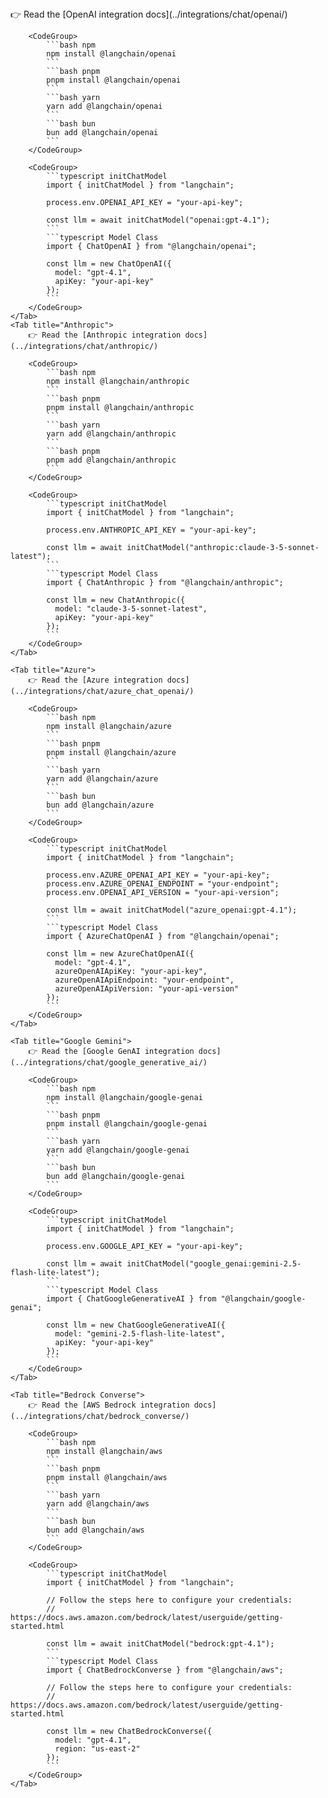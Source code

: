 <Tabs>
    <Tab title="OpenAI">
        👉 Read the [OpenAI integration docs](../integrations/chat/openai/)

        <CodeGroup>
            ```bash npm
            npm install @langchain/openai
            ```
            ```bash pnpm
            pnpm install @langchain/openai
            ```
            ```bash yarn
            yarn add @langchain/openai
            ```
            ```bash bun
            bun add @langchain/openai
            ```
        </CodeGroup>

        <CodeGroup>
            ```typescript initChatModel
            import { initChatModel } from "langchain";

            process.env.OPENAI_API_KEY = "your-api-key";

            const llm = await initChatModel("openai:gpt-4.1");
            ```
            ```typescript Model Class
            import { ChatOpenAI } from "@langchain/openai";

            const llm = new ChatOpenAI({
              model: "gpt-4.1",
              apiKey: "your-api-key"
            });
            ```
        </CodeGroup>
    </Tab>
    <Tab title="Anthropic">
        👉 Read the [Anthropic integration docs](../integrations/chat/anthropic/)

        <CodeGroup>
            ```bash npm
            npm install @langchain/anthropic
            ```
            ```bash pnpm
            pnpm install @langchain/anthropic
            ```
            ```bash yarn
            yarn add @langchain/anthropic
            ```
            ```bash pnpm
            pnpm add @langchain/anthropic
            ```
        </CodeGroup>

        <CodeGroup>
            ```typescript initChatModel
            import { initChatModel } from "langchain";

            process.env.ANTHROPIC_API_KEY = "your-api-key";

            const llm = await initChatModel("anthropic:claude-3-5-sonnet-latest");
            ```
            ```typescript Model Class
            import { ChatAnthropic } from "@langchain/anthropic";

            const llm = new ChatAnthropic({
              model: "claude-3-5-sonnet-latest",
              apiKey: "your-api-key"
            });
            ```
        </CodeGroup>
    </Tab>

    <Tab title="Azure">
        👉 Read the [Azure integration docs](../integrations/chat/azure_chat_openai/)

        <CodeGroup>
            ```bash npm
            npm install @langchain/azure
            ```
            ```bash pnpm
            pnpm install @langchain/azure
            ```
            ```bash yarn
            yarn add @langchain/azure
            ```
            ```bash bun
            bun add @langchain/azure
            ```
        </CodeGroup>

        <CodeGroup>
            ```typescript initChatModel
            import { initChatModel } from "langchain";

            process.env.AZURE_OPENAI_API_KEY = "your-api-key";
            process.env.AZURE_OPENAI_ENDPOINT = "your-endpoint";
            process.env.OPENAI_API_VERSION = "your-api-version";

            const llm = await initChatModel("azure_openai:gpt-4.1");
            ```
            ```typescript Model Class
            import { AzureChatOpenAI } from "@langchain/openai";

            const llm = new AzureChatOpenAI({
              model: "gpt-4.1",
              azureOpenAIApiKey: "your-api-key",
              azureOpenAIApiEndpoint: "your-endpoint",
              azureOpenAIApiVersion: "your-api-version"
            });
            ```
        </CodeGroup>
    </Tab>

    <Tab title="Google Gemini">
        👉 Read the [Google GenAI integration docs](../integrations/chat/google_generative_ai/)

        <CodeGroup>
            ```bash npm
            npm install @langchain/google-genai
            ```
            ```bash pnpm
            pnpm install @langchain/google-genai
            ```
            ```bash yarn
            yarn add @langchain/google-genai
            ```
            ```bash bun
            bun add @langchain/google-genai
            ```
        </CodeGroup>

        <CodeGroup>
            ```typescript initChatModel
            import { initChatModel } from "langchain";

            process.env.GOOGLE_API_KEY = "your-api-key";

            const llm = await initChatModel("google_genai:gemini-2.5-flash-lite-latest");
            ```
            ```typescript Model Class
            import { ChatGoogleGenerativeAI } from "@langchain/google-genai";

            const llm = new ChatGoogleGenerativeAI({
              model: "gemini-2.5-flash-lite-latest",
              apiKey: "your-api-key"
            });
            ```
        </CodeGroup>
    </Tab>

    <Tab title="Bedrock Converse">
        👉 Read the [AWS Bedrock integration docs](../integrations/chat/bedrock_converse/)

        <CodeGroup>
            ```bash npm
            npm install @langchain/aws
            ```
            ```bash pnpm
            pnpm install @langchain/aws
            ```
            ```bash yarn
            yarn add @langchain/aws
            ```
            ```bash bun
            bun add @langchain/aws
            ```
        </CodeGroup>

        <CodeGroup>
            ```typescript initChatModel
            import { initChatModel } from "langchain";

            // Follow the steps here to configure your credentials:
            // https://docs.aws.amazon.com/bedrock/latest/userguide/getting-started.html

            const llm = await initChatModel("bedrock:gpt-4.1");
            ```
            ```typescript Model Class
            import { ChatBedrockConverse } from "@langchain/aws";

            // Follow the steps here to configure your credentials:
            // https://docs.aws.amazon.com/bedrock/latest/userguide/getting-started.html

            const llm = new ChatBedrockConverse({
              model: "gpt-4.1",
              region: "us-east-2"
            });
            ```
        </CodeGroup>
    </Tab>
</Tabs>
